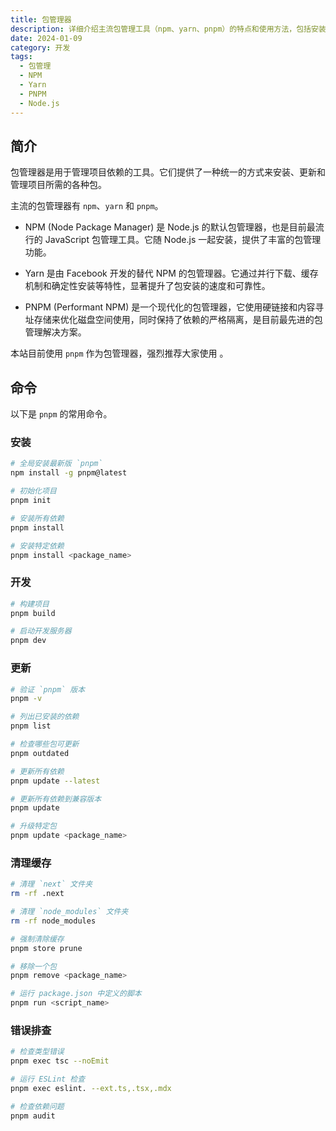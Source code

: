 ```yaml
---
title: 包管理器
description: 详细介绍主流包管理工具（npm、yarn、pnpm）的特点和使用方法，包括安装、更新、清理缓存等常用命令
date: 2024-01-09
category: 开发
tags:
  - 包管理
  - NPM
  - Yarn
  - PNPM
  - Node.js
---
```


## 简介

包管理器是用于管理项目依赖的工具。它们提供了一种统一的方式来安装、更新和管理项目所需的各种包。

主流的包管理器有 `npm`、`yarn` 和 `pnpm`。

- NPM (Node Package Manager) 是 Node.js 的默认包管理器，也是目前最流行的 JavaScript 包管理工具。它随 Node.js 一起安装，提供了丰富的包管理功能。

- Yarn 是由 Facebook 开发的替代 NPM 的包管理器。它通过并行下载、缓存机制和确定性安装等特性，显著提升了包安装的速度和可靠性。

- PNPM (Performant NPM) 是一个现代化的包管理器，它使用硬链接和内容寻址存储来优化磁盘空间使用，同时保持了依赖的严格隔离，是目前最先进的包管理解决方案。

本站目前使用 `pnpm` 作为包管理器，强烈推荐大家使用 。

## 命令

以下是 `pnpm` 的常用命令。

### 安装

```bash
# 全局安装最新版 `pnpm`
npm install -g pnpm@latest
```

```bash
# 初始化项目
pnpm init
```

```bash
# 安装所有依赖
pnpm install
```

```bash
# 安装特定依赖
pnpm install <package_name>
```

### 开发

```bash
# 构建项目
pnpm build
```

```bash
# 启动开发服务器
pnpm dev
```

### 更新

```bash
# 验证 `pnpm` 版本
pnpm -v
```

```bash
# 列出已安装的依赖
pnpm list
```

```bash
# 检查哪些包可更新
pnpm outdated
```

```bash
# 更新所有依赖
pnpm update --latest
```

```bash
# 更新所有依赖到兼容版本
pnpm update
```

```bash
# 升级特定包
pnpm update <package_name>
```

### 清理缓存

```bash
# 清理 `next` 文件夹
rm -rf .next
```

```bash
# 清理 `node_modules` 文件夹
rm -rf node_modules
```

```bash
# 强制清除缓存
pnpm store prune
```

```bash
# 移除一个包
pnpm remove <package_name>
```

```bash
# 运行 package.json 中定义的脚本
pnpm run <script_name>
```

### 错误排查

```bash
# 检查类型错误
pnpm exec tsc --noEmit
```

```bash
# 运行 ESLint 检查
pnpm exec eslint. --ext.ts,.tsx,.mdx
```

```bash
# 检查依赖问题
pnpm audit
```
